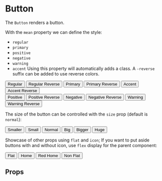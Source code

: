 

<Meta title="Components/Button" component={Button} />

# Button

The `Button` renders a button.

With the `mean` property we can define the style:

-   `regular`
-   `primary`
-   `positive`
-   `negative`
-   `warning`
-   `accent`
    Using this property will automatically adds a class. A `-reverse` suffix can be added to use reverse colors.

<Preview>
    <Story name="Default">
        <div>
            <div>
                <Button mean="regular">Regular</Button>
                <Button mean="regular-reverse">Regular Reverse</Button>
                <Button mean="primary">Primary</Button>
                <Button mean="primary-reverse">Primary Reverse</Button>
                <Button mean="accent">Accent</Button>
                <Button mean="accent-reverse">Accent Reverse</Button>
            </div>
            <div>
                <Button mean="positive">Positive</Button>
                <Button mean="positive-reverse">Positive Reverse</Button>
                <Button mean="negative">Negative</Button>
                <Button mean="negative-reverse">Negative Reverse</Button>
                <Button mean="warning">Warning</Button>
                <Button mean="warning-reverse">Warning Reverse</Button>
            </div>
        </div>
    </Story>
</Preview>

The size of the button can be controlled with the `size` prop (default is `normal`):

<Preview>
    <Story name="Size">
        <div>
            <Button mean="accent" size="smaller">
                Smaller
            </Button>
            <Button mean="accent" size="small">
                Small
            </Button>
            <Button mean="accent" size="normal">
                Normal
            </Button>
            <Button mean="accent" size="big">
                Big
            </Button>
            <Button mean="accent" size="bigger">
                Bigger
            </Button>
            <Button mean="accent" size="huge">
                Huge
            </Button>
        </div>
    </Story>
</Preview>

Showcase of other props using `flat` and `icon`; If you want to put aside buttons with and without icon, use `flex` display for the parent component:

<Preview>
    <Story name="Other props">
        <div style={{ border: '1px solid darksalmon', display: 'flex', padding: 5 }}>
            <Button mean="primary" flat={true}>
                Flat
            </Button>
            <Button mean="primary" icon="home">
                Home
            </Button>
            <Button mean="primary" icon="home" iconProps={{ style: { color: 'red' } }}>
                Red Home
            </Button>
            <Button mean="primary" flat={false}>
                Non Flat
            </Button>
        </div>
    </Story>
</Preview>

## Props

<Props of={Button} />
